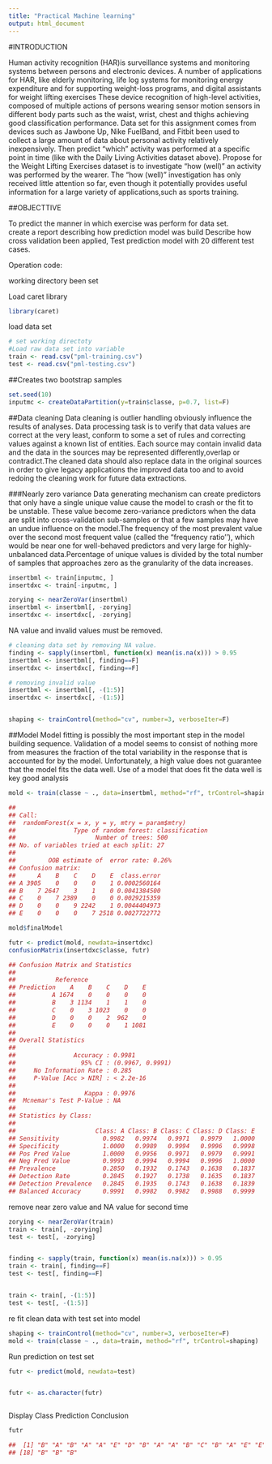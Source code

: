---
title: "Practical Machine learning"
output: html_document
---

#INTRODUCTION

Human  activity  recognition (HAR)is  surveillance systems and monitoring systems between  persons  and  electronic  devices. A number of applications for HAR, like elderly monitoring, life log systems for monitoring energy expenditure and for supporting weight-loss programs, and digital assistants for weight lifting exercises
These device recognition of high-level activities, composed of multiple actions of persons wearing sensor motion  sensors  in  different  body  parts  such  as  the  waist,  wrist,  chest  and
thighs achieving good classification performance. Data set for this assignment comes from devices such as Jawbone
Up, Nike FuelBand, and Fitbit been used to collect a large amount of data about personal activity relatively inexpensively. Then predict "which" activity was performed at a specific point in time (like with the Daily Living Activities dataset above). Propose for the Weight Lifting Exercises dataset is to investigate "how (well)" an activity was performed by the wearer. The "how (well)" investigation has only received little attention so far, even though it potentially provides useful information for a large variety of applications,such as sports training.

##OBJECTTIVE  

To predict the manner in which exercise was perform for data set.  
create a report describing how prediction model was build
Describe how cross validation been applied,
Test prediction model with 20 different test cases.

Operation code:

working directory been set

Load caret library
```{r}
library(caret)
```

load data set
```{r}
# set working directoty 
#Load raw data set into variable
train <- read.csv("pml-training.csv")
test <- read.csv("pml-testing.csv")
```

##Creates two bootstrap samples
```{r}
set.seed(10)
inputmc <- createDataPartition(y=train$classe, p=0.7, list=F)
```

##Data cleaning
Data cleaning is outlier handling obviously influence the results of analyses. Data processing task is to verify that data values are correct at the very least, conform to  some a set of rules and correcting values against a known list of entities. Each source may contain invalid  data  and  the  data  in  the  sources  may  be  represented differently,overlap or contradict.The cleaned data should also replace data  in  the  original  sources  in  order  to  give  legacy  applications  the  improved  data  too  and  to avoid  redoing  the  cleaning  work  for  future  data  extractions.

###Nearly zero variance
Data generating mechanism can create predictors that only have a single unique value 
cause the model to crash or the fit to be unstable.  These value become zero-variance predictors when the data are split into cross-validation sub-samples or that a few samples may have an undue influence on the model.The frequency of the most prevalent value over the second most frequent value (called the "frequency ratio''), which would be near one for well-behaved predictors and very large for highly-unbalanced data.Percentage of unique values is divided by the total number of samples that approaches zero as the granularity of the data increases.

```{r}
insertbml <- train[inputmc, ]
insertdxc <- train[-inputmc, ]

zorying <- nearZeroVar(insertbml)
insertbml <- insertbml[, -zorying]
insertdxc <- insertdxc[, -zorying]
```

NA value and invalid values must be removed.

```{r}
# cleaning data set by removing NA value. 
finding <- sapply(insertbml, function(x) mean(is.na(x))) > 0.95
insertbml <- insertbml[, finding==F]
insertdxc <- insertdxc[, finding==F]

# removing invalid value
insertbml <- insertbml[, -(1:5)]
insertdxc <- insertdxc[, -(1:5)]


shaping <- trainControl(method="cv", number=3, verboseIter=F)
```

##Model 
Model fitting is possibly the most important step in the model building sequence. Validation of a model seems to consist of nothing more from  measures the fraction of the total variability in the response that is accounted for by the model. Unfortunately, a high value does not guarantee that the model fits the data well. Use of a model that does fit the data well is key good analysis

```{r, echo=TRUE}

mold <- train(classe ~ ., data=insertbml, method="rf", trControl=shaping)
```
```{r}
## 
## Call:
##  randomForest(x = x, y = y, mtry = param$mtry) 
##                Type of random forest: classification
##                      Number of trees: 500
## No. of variables tried at each split: 27
## 
##         OOB estimate of  error rate: 0.26%
## Confusion matrix:
##      A    B    C    D    E  class.error
## A 3905    0    0    0    1 0.0002560164
## B    7 2647    3    1    0 0.0041384500
## C    0    7 2389    0    0 0.0029215359
## D    0    0    9 2242    1 0.0044404973
## E    0    0    0    7 2518 0.0027722772

```
```{r}
mold$finalModel

futr <- predict(mold, newdata=insertdxc)
confusionMatrix(insertdxc$classe, futr)
```
```{r}
## Confusion Matrix and Statistics
## 
##           Reference
## Prediction    A    B    C    D    E
##          A 1674    0    0    0    0
##          B    3 1134    1    1    0
##          C    0    3 1023    0    0
##          D    0    0    2  962    0
##          E    0    0    0    1 1081
## 
## Overall Statistics
##                                           
##                Accuracy : 0.9981          
##                  95% CI : (0.9967, 0.9991)
##     No Information Rate : 0.285           
##     P-Value [Acc > NIR] : < 2.2e-16       
##                                           
##                   Kappa : 0.9976          
##  Mcnemar's Test P-Value : NA              
## 
## Statistics by Class:
## 
##                      Class: A Class: B Class: C Class: D Class: E
## Sensitivity            0.9982   0.9974   0.9971   0.9979   1.0000
## Specificity            1.0000   0.9989   0.9994   0.9996   0.9998
## Pos Pred Value         1.0000   0.9956   0.9971   0.9979   0.9991
## Neg Pred Value         0.9993   0.9994   0.9994   0.9996   1.0000
## Prevalence             0.2850   0.1932   0.1743   0.1638   0.1837
## Detection Rate         0.2845   0.1927   0.1738   0.1635   0.1837
## Detection Prevalence   0.2845   0.1935   0.1743   0.1638   0.1839
## Balanced Accuracy      0.9991   0.9982   0.9982   0.9988   0.9999
```


remove near zero value and NA value for second time
```{r}
zorying <- nearZeroVar(train)
train <- train[, -zorying]
test <- test[, -zorying]


finding <- sapply(train, function(x) mean(is.na(x))) > 0.95
train <- train[, finding==F]
test <- test[, finding==F]


train <- train[, -(1:5)]
test <- test[, -(1:5)]

```

re fit clean data with test set into model
```{r}
shaping <- trainControl(method="cv", number=3, verboseIter=F)
mold <- train(classe ~ ., data=train, method="rf", trControl=shaping)


```

Run prediction on test set
```{r}
futr <- predict(mold, newdata=test)


futr <- as.character(futr)



```

Display Class Prediction Conclusion
```{r, echo=TRUE}
futr
```
```{r}
##  [1] "B" "A" "B" "A" "A" "E" "D" "B" "A" "A" "B" "C" "B" "A" "E" "E" "A"
## [18] "B" "B" "B"
```
